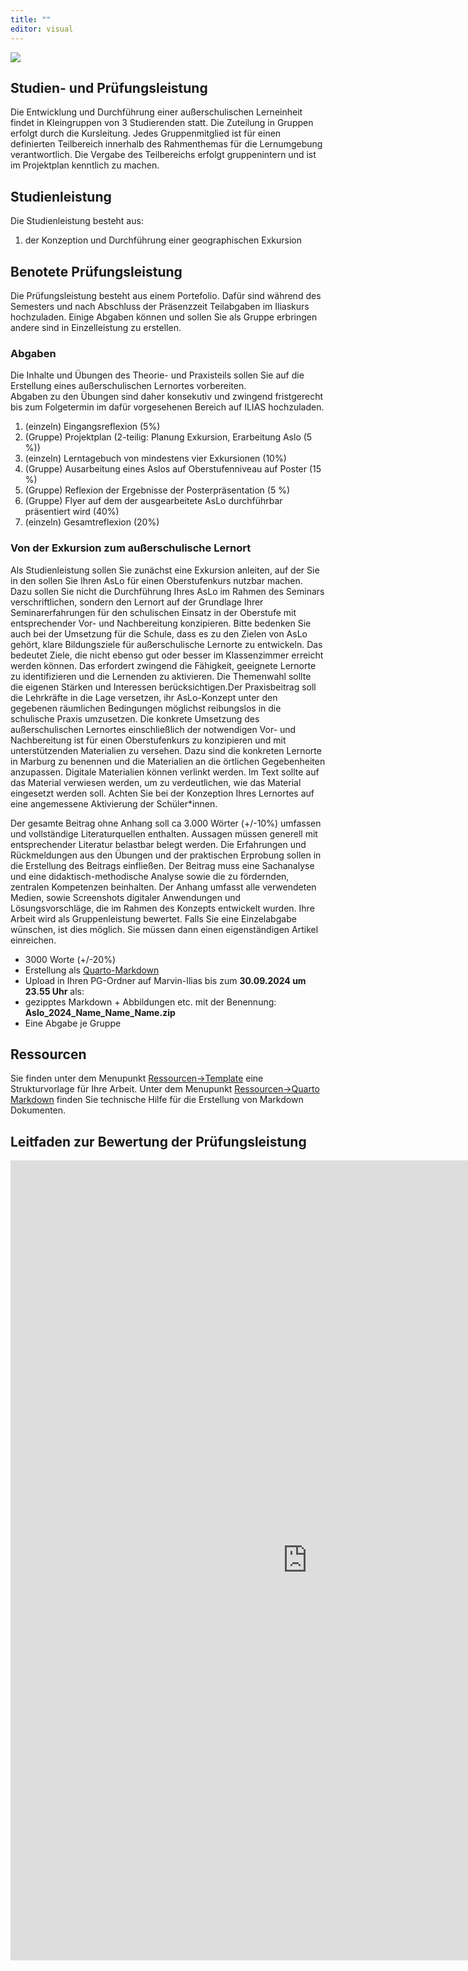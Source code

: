 ```yaml
---
title: ""
editor: visual
---
```


![](/images/exam2.webp)

## Studien- und Prüfungsleistung

Die Entwicklung und Durchführung einer außerschulischen Lerneinheit findet in Kleingruppen von 3 Studierenden statt. Die Zuteilung in Gruppen erfolgt durch die Kursleitung. Jedes Gruppenmitglied ist für einen definierten Teilbereich innerhalb des Rahmenthemas für die Lernumgebung verantwortlich. Die Vergabe des Teilbereichs erfolgt gruppenintern und ist im Projektplan kenntlich zu machen.

## Studienleistung

Die Studienleistung besteht aus:

1.  der Konzeption und Durchführung einer geographischen Exkursion

## Benotete Prüfungsleistung

Die Prüfungsleistung besteht aus einem Portefolio. Dafür sind während des Semesters und nach Abschluss der Präsenzzeit Teilabgaben im Iliaskurs hochzuladen. Einige Abgaben können und sollen Sie als Gruppe erbringen andere sind in Einzelleistung zu erstellen.

### Abgaben

Die Inhalte und Übungen des Theorie- und Praxisteils sollen Sie auf die Erstellung eines außerschulischen Lernortes vorbereiten. <br> Abgaben zu den Übungen sind daher konsekutiv und zwingend fristgerecht bis zum Folgetermin im dafür vorgesehenen Bereich auf ILIAS hochzuladen. <br>

1.  (einzeln) Eingangsreflexion (5%)
2.  (Gruppe) Projektplan (2-teilig: Planung Exkursion, Erarbeitung Aslo (5 %))
3.  (einzeln) Lerntagebuch von mindestens vier Exkursionen (10%)
4.   (Gruppe) Ausarbeitung eines Aslos auf Oberstufenniveau auf Poster (15 %)
5.   (Gruppe) Reflexion der Ergebnisse der Posterpräsentation (5 %)
6.   (Gruppe) Flyer auf dem der ausgearbeitete AsLo durchführbar präsentiert wird (40%)
7.  (einzeln) Gesamtreflexion (20%)

### Von der Exkursion zum außerschulische Lernort

Als Studienleistung sollen Sie zunächst eine Exkursion anleiten, auf der Sie in den sollen Sie Ihren AsLo für einen Oberstufenkurs nutzbar machen. Dazu sollen Sie nicht die Durchführung Ihres AsLo im Rahmen des Seminars verschriftlichen, sondern den Lernort auf der Grundlage Ihrer Seminarerfahrungen für den schulischen Einsatz in der Oberstufe mit entsprechender Vor- und Nachbereitung konzipieren. Bitte bedenken Sie auch bei der Umsetzung für die Schule, dass es zu den Zielen von AsLo gehört, klare Bildungsziele für außerschulische Lernorte zu entwickeln. Das bedeutet Ziele, die nicht ebenso gut oder besser im Klassenzimmer erreicht werden können. Das erfordert zwingend die Fähigkeit, geeignete Lernorte zu identifizieren und die Lernenden zu aktivieren. Die Themenwahl sollte die eigenen Stärken und Interessen berücksichtigen.Der Praxisbeitrag soll die Lehrkräfte in die Lage versetzen, ihr AsLo-Konzept unter den gegebenen räumlichen Bedingungen möglichst reibungslos in die schulische Praxis umzusetzen. Die konkrete Umsetzung des außerschulischen Lernortes einschließlich der notwendigen Vor- und Nachbereitung ist für einen Oberstufenkurs zu konzipieren und mit unterstützenden Materialien zu versehen. Dazu sind die konkreten Lernorte in Marburg zu benennen und die Materialien an die örtlichen Gegebenheiten anzupassen. Digitale Materialien können verlinkt werden. Im Text sollte auf das Material verwiesen werden, um zu verdeutlichen, wie das Material eingesetzt werden soll. Achten Sie bei der Konzeption Ihres Lernortes auf eine angemessene Aktivierung der Schüler\*innen.

Der gesamte Beitrag ohne Anhang soll ca 3.000 Wörter (+/-10%) umfassen und vollständige Literaturquellen enthalten. Aussagen müssen generell mit entsprechender Literatur belastbar belegt werden. Die Erfahrungen und Rückmeldungen aus den Übungen und der praktischen Erprobung sollen in die Erstellung des Beitrags einfließen. Der Beitrag muss eine Sachanalyse und eine didaktisch-methodische Analyse sowie die zu fördernden, zentralen Kompetenzen beinhalten. Der Anhang umfasst alle verwendeten Medien, sowie Screenshots digitaler Anwendungen und Lösungsvorschläge, die im Rahmen des Konzepts entwickelt wurden. Ihre Arbeit wird als Gruppenleistung bewertet. Falls Sie eine Einzelabgabe wünschen, ist dies möglich. Sie müssen dann einen eigenständigen Artikel einreichen.

::: {.callout-important appearance="simple" title="Formalia" icon="false"}
-   3000 Worte (+/-20%)
-   Erstellung als [Quarto-Markdown](../unit02/unit02-03.qmd)
-   Upload in Ihren PG-Ordner auf Marvin-Ilias bis zum **30.09.2024 um 23.55 Uhr** als:
-   gezipptes Markdown + Abbildungen etc. mit der Benennung: **Aslo_2024_Name_Name_Name.zip**
-   Eine Abgabe je Gruppe
:::

## Ressourcen

Sie finden unter dem Menupunkt [Ressourcen-\>Template](../unit02/unit02-03.qmd) eine Strukturvorlage für Ihre Arbeit. Unter dem Menupunkt [Ressourcen-\>Quarto Markdown](../unit02/unit02-02.qmd) finden Sie technische Hilfe für die Erstellung von Markdown Dokumenten.

## Leitfaden zur Bewertung der Prüfungsleistung

<iframe style="border:none" width="950" height="1280" src="https://docs.google.com/document/d/e/2PACX-1vQzz7W33uJOsuUh7fJ2wjliBY764-Edd71T3d2tGeuh5dJ8zZGE-8tgOTI9Adf4Jw/pub?embedded=true">

</iframe>
